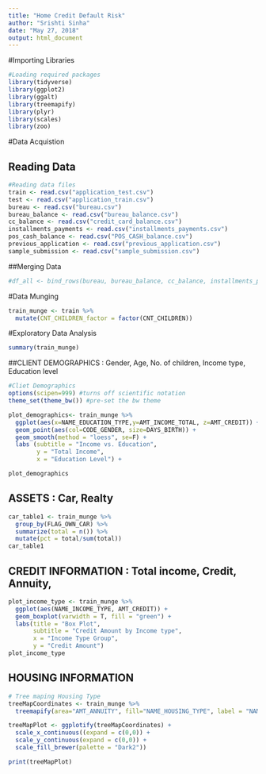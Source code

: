 ```yaml
---
title: "Home Credit Default Risk"
author: "Srishti Sinha"
date: "May 27, 2018"
output: html_document
---
```


#Importing Libraries
```r
#Loading required packages
library(tidyverse)
library(ggplot2)
library(ggalt)
library(treemapify)
library(plyr)
library(scales)
library(zoo)
```

#Data Acquistion

## Reading Data
```r
#Reading data files
train <- read.csv("application_test.csv")
test <- read.csv("application_train.csv")
bureau <- read.csv("bureau.csv")
bureau_balance <- read.csv("bureau_balance.csv")
cc_balance <- read.csv("credit_card_balance.csv")
installments_payments <- read.csv("installments_payments.csv")
pos_cash_balance <- read.csv("POS_CASH_balance.csv")
previous_application <- read.csv("previous_application.csv")
sample_submission <- read.csv("sample_submission.csv")
```

##Merging Data 
```r
#df_all <- bind_rows(bureau, bureau_balance, cc_balance, installments_payments, pos_cash_balance, previous_application, sample_submission)
```

#Data Munging
```r
train_munge <- train %>%
  mutate(CNT_CHILDREN_factor = factor(CNT_CHILDREN))
```

#Exploratory Data Analysis
```r
summary(train_munge)
```

##CLIENT DEMOGRAPHICS : Gender, Age, No. of children, Income type, Education level
```r
#Cliet Demographics
options(scipen=999) #turns off scientific notation
theme_set(theme_bw()) #pre-set the bw theme

plot_demographics<- train_munge %>%
  ggplot(aes(x=NAME_EDUCATION_TYPE,y=AMT_INCOME_TOTAL, z=AMT_CREDIT)) +
  geom_point(aes(col=CODE_GENDER, size=DAYS_BIRTH)) +
  geom_smooth(method = "loess", se=F) +
  labs (subtitle = "Income vs. Education",
        y = "Total Income",
        x = "Education Level") +

plot_demographics

```

## ASSETS : Car, Realty
```r
car_table1 <- train_munge %>%
  group_by(FLAG_OWN_CAR) %>%
  summarize(total = n()) %>%
  mutate(pct = total/sum(total))
car_table1
```

## CREDIT INFORMATION : Total income, Credit, Annuity, 
```r
plot_income_type <- train_munge %>%
  ggplot(aes(NAME_INCOME_TYPE, AMT_CREDIT)) +
  geom_boxplot(varwidth = T, fill = "green") +
  labs(title = "Box Plot",
       subtitle = "Credit Amount by Income type",
       x = "Income Type Group",
       y = "Credit Amount")
plot_income_type
```

## HOUSING INFORMATION
```r
# Tree maping Housing Type 
treeMapCoordinates <- train_munge %>%
  treemapify(area="AMT_ANNUITY", fill="NAME_HOUSING_TYPE", label = "NAME_TYPE_SUITE", group = "NAME_HOUSING_TYPE")

treeMapPlot <- ggplotify(treeMapCoordinates) +
  scale_x_continuous((expand = c(0,0)) +
  scale_y_continuous(expand = c(0,0)) +
  scale_fill_brewer(palette = "Dark2"))

print(treeMapPlot)
```

